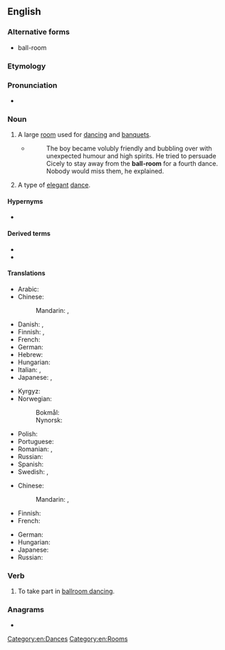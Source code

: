 ==English==
{{wikipedia}}

===Alternative forms===
* ball-room

===Etymology===
{{compound|en|ball|room}}

===Pronunciation===
* {{IPA|en|/ˈbɔːlɹuːm/|/ˈbɔːlɹʊm/}}

===Noun===
{{en-noun}}

# A large [[room]] used for [[dance|dancing]] and [[banquet|banquets]].
#* {{RQ:Marshall Squire's Daughter|I}}
#*: The boy became volubly friendly and bubbling over with unexpected humour and high spirits. He tried to persuade Cicely to stay away from the '''ball-room''' for a fourth dance. Nobody would miss them, he explained.
# A type of [[elegant]] [[dance]].

====Hypernyms====
* {{l|en|room}}

====Derived terms====
* {{l|en|ballroom dance}}
* {{l|en|ballroom dancing}}

====Translations====
{{trans-top|large room used for dancing}}
* Arabic: {{t|ar|مَرْقَص|m}}
* Chinese:
*: Mandarin: {{t+|cmn|舞廳|sc=Hani}}, {{t+|cmn|舞厅|tr=wǔtīng|sc=Hani}}
* Danish: {{t|da|balsal|c}}, {{t|da|dansesal|c}}
* Finnish: {{t|fi|tanssisali}}, {{t+|fi|juhlasali}}
* French: {{t|fr|salle de bal|f}}
* German: {{t+|de|Ballsaal|m}}
* Hebrew: {{t|he|אולם נשפים|m|tr=ulam neshafym}}
* Hungarian: {{t+|hu|bálterem}}
* Italian: {{t|it|sala da ballo|f}}, {{t+|it|balera|f}}
* Japanese: {{t|ja|ボールルーム|tr=bōrurūmu|sc=Jpan}}, {{t|ja|ダンスホール|tr=dansuhōru|sc=Jpan}}
{{trans-mid}}
* Kyrgyz: {{t+|ky|бий залы|m}}
* Norwegian:
*: Bokmål: {{t|nb|ballsal|m}}
*: Nynorsk: {{t|nn|ballsal|m}}
* Polish: {{t|pl|sala balowa|f}}
* Portuguese: {{t|pt|[[salão]] [[de]] [[baile]]|m}}
* Romanian: {{t|ro|salon de bal|n}}, {{t|ro|sală de dans|f}}
* Russian: {{t|ru|танцева́льный зал|m}}
* Spanish: {{t|es|salón de baile|m}}
* Swedish: {{t|sv|balsal}}, {{t|sv|danssalong}}
{{trans-bottom}}

{{trans-top|type of elegant dance}}
* Chinese:
*: Mandarin: {{t|cmn|交際舞|sc=Hani}}, {{t|cmn|交际舞|tr=jiāojìwǔ|sc=Hani}}
* Finnish: {{t|fi|salitanssi}}
* French: {{t+|fr|danse de salon|f}}
{{trans-mid}}
* German: {{t+|de|Standardtanz|m}}
* Hungarian: {{t|hu|társasági tánc}}
* Japanese: {{t|ja|社交ダンス|tr=shakō-dansu|sc=Jpan}}
* Russian: {{t+|ru|ба́льный та́нец|m}}
{{trans-bottom}}

===Verb===
{{en-verb}}

# {{lb|en|intransitive}} To take part in [[ballroom dancing]].

===Anagrams===
* {{anagrams|en|a=abllmoor|moorball}}

[[Category:en:Dances]]
[[Category:en:Rooms]]